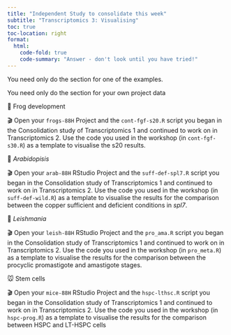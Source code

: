 ```yaml
---
title: "Independent Study to consolidate this week"
subtitle: "Transcriptomics 3: Visualising"
toc: true
toc-location: right
format:
  html:
    code-fold: true
    code-summary: "Answer - don't look until you have tried!"
---
```



You need only do the section for one of the examples.


You need only do the section for your own project data

🐸 Frog development

🎬 Open your `frogs-88H` Project and the `cont-fgf-s20.R` script you began 
in the Consolidation study of Transcriptomics 1 and continued to work on in 
Transcriptomics 2. Use the code you used in the workshop 
(in `cont-fgf-s30.R`) as a template to visualise the s20 results. 


🎄 *Arabidopisis*

🎬 Open your `arab-88H` RStudio Project and the `suff-def-spl7.R` script you began 
in the Consolidation study of Transcriptomics 1 and continued to work on in 
Transcriptomics 2. Use the code you used in the workshop (in `suff-def-wild.R`) 
as a template to visualise the results for the comparison between the 
copper sufficient and deficient conditions in *spl7*.  

💉 *Leishmania*

🎬 Open your `leish-88H` RStudio Project and the `pro_ama.R` script you began 
in the Consolidation study of Transcriptomics 1 and continued to work on in 
Transcriptomics 2. Use the code you used in the workshop (in `pro_meta.R`) 
as a template to visualise the results for the comparison between the 
procyclic promastigote and amastigote stages. 

🐭 Stem cells

🎬 Open your `mice-88H` RStudio Project and the `hspc-lthsc.R` script you began 
in the Consolidation study of Transcriptomics 1 and continued to work on in 
Transcriptomics 2. Use the code you used in the workshop (in `hspc-prog.R`) 
as a template to visualise the results for the comparison between HSPC and 
LT-HSPC cells